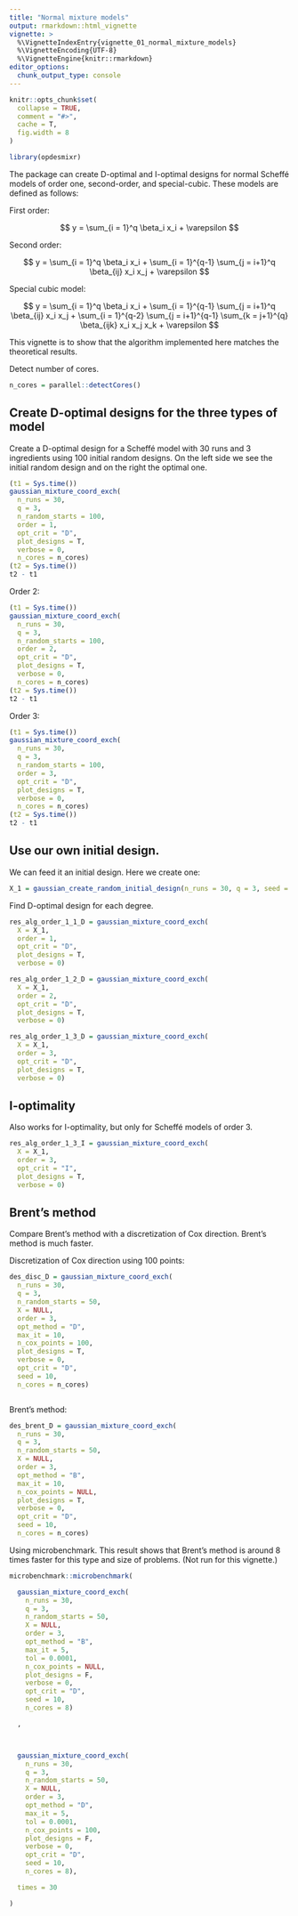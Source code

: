 ```yaml
---
title: "Normal mixture models"
output: rmarkdown::html_vignette
vignette: >
  %\VignetteIndexEntry{vignette_01_normal_mixture_models}
  %\VignetteEncoding{UTF-8}
  %\VignetteEngine{knitr::rmarkdown}
editor_options: 
  chunk_output_type: console
---
```



```r
knitr::opts_chunk$set(
  collapse = TRUE,
  comment = "#>",
  cache = T, 
  fig.width = 8
)
```


```r
library(opdesmixr)
```

The package can create D-optimal and I-optimal designs for normal Scheffé models of order one, second-order, and special-cubic. These models are defined as follows:

First order:

$$
    y = \sum_{i = 1}^q \beta_i x_i + \varepsilon
$$


Second order:

$$
    y = 
      \sum_{i = 1}^q \beta_i x_i + 
      \sum_{i = 1}^{q-1} \sum_{j = i+1}^q \beta_{ij} x_i x_j + 
      \varepsilon
$$

Special cubic model:

$$
    y = 
      \sum_{i = 1}^q \beta_i x_i + 
      \sum_{i = 1}^{q-1} \sum_{j = i+1}^q \beta_{ij} x_i x_j + 
      \sum_{i = 1}^{q-2} \sum_{j = i+1}^{q-1} \sum_{k = j+1}^{q} \beta_{ijk} x_i x_j x_k + 
      \varepsilon
$$


This vignette is to show that the algorithm implemented here matches the theoretical results.

Detect number of cores.

```r
n_cores = parallel::detectCores()
```


## Create D-optimal designs for the three types of model

Create a D-optimal design for a Scheffé model with 30 runs and 3 ingredients using 100 initial random designs. On the left side we see the initial random design and on the right the optimal one.

```r
(t1 = Sys.time())
gaussian_mixture_coord_exch(
  n_runs = 30, 
  q = 3, 
  n_random_starts = 100,
  order = 1, 
  opt_crit = "D",
  plot_designs = T,
  verbose = 0,
  n_cores = n_cores)
(t2 = Sys.time())
t2 - t1
```

Order 2:

```r
(t1 = Sys.time())
gaussian_mixture_coord_exch(
  n_runs = 30, 
  q = 3, 
  n_random_starts = 100,
  order = 2, 
  opt_crit = "D",
  plot_designs = T,
  verbose = 0,
  n_cores = n_cores)
(t2 = Sys.time())
t2 - t1
```


Order 3:

```r
(t1 = Sys.time())
gaussian_mixture_coord_exch(
  n_runs = 30, 
  q = 3, 
  n_random_starts = 100,
  order = 3, 
  opt_crit = "D",
  plot_designs = T,
  verbose = 0,
  n_cores = n_cores)
(t2 = Sys.time())
t2 - t1
```

## Use our own initial design.

We can feed it an initial design. Here we create one:

```r
X_1 = gaussian_create_random_initial_design(n_runs = 30, q = 3, seed = 10)
```

Find D-optimal design for each degree.

```r

res_alg_order_1_1_D = gaussian_mixture_coord_exch(
  X = X_1,
  order = 1,
  opt_crit = "D",
  plot_designs = T,
  verbose = 0)

res_alg_order_1_2_D = gaussian_mixture_coord_exch(
  X = X_1,
  order = 2,
  opt_crit = "D",
  plot_designs = T,
  verbose = 0)

res_alg_order_1_3_D = gaussian_mixture_coord_exch(
  X = X_1,
  order = 3,
  opt_crit = "D",
  plot_designs = T,
  verbose = 0)

```

## I-optimality

Also works for I-optimality, but only for Scheffé models of order 3.


```r

res_alg_order_1_3_I = gaussian_mixture_coord_exch(
  X = X_1,
  order = 3,
  opt_crit = "I",
  plot_designs = T,
  verbose = 0)


```

## Brent's method

Compare Brent's method with a discretization of Cox direction. Brent's method is much faster.


Discretization of Cox direction using 100 points:

```r
des_disc_D = gaussian_mixture_coord_exch(
  n_runs = 30,
  q = 3,
  n_random_starts = 50,
  X = NULL,
  order = 3,
  opt_method = "D",
  max_it = 10,
  n_cox_points = 100,
  plot_designs = T,
  verbose = 0,
  opt_crit = "D",
  seed = 10,
  n_cores = n_cores)



```

Brent's method:

```r
des_brent_D = gaussian_mixture_coord_exch(
  n_runs = 30,
  q = 3,
  n_random_starts = 50,
  X = NULL,
  order = 3,
  opt_method = "B",
  max_it = 10,
  n_cox_points = NULL,
  plot_designs = T,
  verbose = 0,
  opt_crit = "D",
  seed = 10,
  n_cores = n_cores)
```


Using microbenchmark. This result shows that Brent's method is around 8 times faster for this type and size of problems. (Not run for this vignette.)

```r
microbenchmark::microbenchmark(

  gaussian_mixture_coord_exch(
    n_runs = 30,
    q = 3,
    n_random_starts = 50,
    X = NULL,
    order = 3,
    opt_method = "B",
    max_it = 5,
    tol = 0.0001,
    n_cox_points = NULL,
    plot_designs = F,
    verbose = 0,
    opt_crit = "D",
    seed = 10,
    n_cores = 8)

  ,



  gaussian_mixture_coord_exch(
    n_runs = 30,
    q = 3,
    n_random_starts = 50,
    X = NULL,
    order = 3,
    opt_method = "D",
    max_it = 5,
    tol = 0.0001,
    n_cox_points = 100,
    plot_designs = F,
    verbose = 0,
    opt_crit = "D",
    seed = 10,
    n_cores = 8),

  times = 30

)
```










